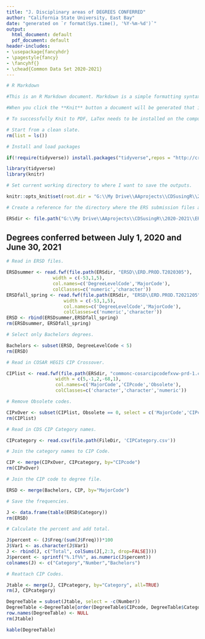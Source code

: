 ---
title: "J. Disciplinary areas of DEGREES CONFERRED"
author: "California State University, East Bay"
date: "generated on `r format(Sys.time(), '%Y-%m-%d')`"
output:
  html_document: default
  pdf_document: default
header-includes:
- \usepackage{fancyhdr}
- \pagestyle{fancy}
- \fancyhf{}
- \chead{Common Data Set 2020-2021} 
---

```{r include=FALSE}
# R Markdown

#This is an R Markdown document. Markdown is a simple formatting syntax for authoring HTML, PDF, and MS Word documents. For more details on using R Markdown see <http://rmarkdown.rstudio.com>.

#When you click the **Knit** button a document will be generated that includes both content as well as the output of any embedded R code chunks within the document.

# To successfully Knit to PDF, LaTex needs to be installed on the computer.  See https://miktex.org/ for an installer.  Once it is installed, open MikTex Console, select Settings, and check "Always" under "...missing packages are to be installed automatically" for it to work.

# Start from a clean slate.
rm(list = ls())
```



```{r include=FALSE}
# Install and load packages

if(!require(tidyverse)) install.packages("tidyverse",repos = "http://cran.us.r-project.org")

library(tidyverse)
library(knitr)

# Set current working directory to where I want to save the outputs.  

knitr::opts_knit$set(root.dir = "G:\\My Drive\\AAprojects\\CDSusingR\\2020-2021")

# Create a reference for the directory where the ERS submission files are stored.

ERSdir <- file.path("G:\\My Drive\\AAprojects\\CDSusingR\\2020-2021\\ERS")

```




## Degrees conferred between July 1, 2020 and June 30, 2021

```{r echo=FALSE}

# Read in ERSD files.

ERSDsummer <- read.fwf(file.path(ERSdir, "ERSD\\ERD.PROD.T2020305"), 
                 width = c(-53,1,5),
                 col.names=c('DegreeLevelCode','MajorCode'),
                 colClasses=c('numeric','character'))
ERSDfall_spring <- read.fwf(file.path(ERSdir, "ERSD\\ERD.PROD.T2021205"), 
                     width = c(-53,1,5),
                     col.names=c('DegreeLevelCode','MajorCode'),
                     colClasses=c('numeric','character'))
ERSD <- rbind(ERSDsummer,ERSDfall_spring)
rm(ERSDsummer, ERSDfall_spring)

# Select only Bachelors degrees.

Bachelors <- subset(ERSD, DegreeLevelCode < 5)
rm(ERSD)

# Read in COSAR HEGIS CIP Crossover.

CIPlist <- read.fwf(file.path(ERSdir, "commonc-cosarcipcodefxvw-prd-1.csv"),
                  width = c(5,-1,2,-68,1),
                  col.names=c('MajorCode','CIPcode','Obsolete'),
                  colClasses=c('character','character','numeric'))

# Remove Obsolete codes.

CIPxOver <- subset(CIPlist, Obsolete == 0, select = c('MajorCode','CIPcode'))
rm(CIPlist)

# Read in CDS CIP Category names.

CIPcategory <- read.csv(file.path(FileDir, 'CIPCategory.csv'))

# Join the category names to CIP Code.

CIP <- merge(CIPxOver, CIPcategory, by="CIPcode")
rm(CIPxOver)

# Join the CIP code to degree file.

ERSD <- merge(Bachelors, CIP, by="MajorCode")

# Save the frequencies.

J <- data.frame(table(ERSD$Category))
rm(ERSD)

# Calculate the percent and add total.

J$percent <- (J$Freq/(sum(J$Freq)))*100
J$Var1 <- as.character(J$Var1)
J <- rbind(J, c("Total", colSums(J[,2:3, drop=FALSE])))
J$percent <- sprintf("%.1f%%", as.numeric(J$percent))
colnames(J) <- c("Category","Number","Bachelors")

# Reattach CIP Codes.

Jtable <- merge(J, CIPcategory, by="Category", all=TRUE)
rm(J, CIPcategory)

DegreeTable = subset(Jtable, select = -c(Number))
DegreeTable <-DegreeTable[order(DegreeTable$CIPcode, DegreeTable$Category),]
row.names(DegreeTable) <- NULL
rm(Jtable)

kable(DegreeTable)

```

